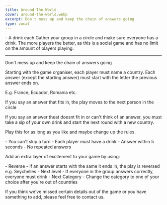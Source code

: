 ```yaml
---
title: Around The World
cover: around-the-world.webp
excerpt: Don't mess up and keep the chain of answers going
type: vocal
---
```


<GameHero
  cover="/BeerGoggleGames/images/around-the-world.webp"
  alt="Around The World"
/>

<GameSection title="Equipment" icon="/BeerGoggleGames/images/liquor.webp">
-   A drink each
</GameSection>

<GameSection title="Setup" icon="/BeerGoggleGames/images/settings.webp">
Gather your group in a circle and make sure everyone has a drink. The more players the better, as this is a social game and has no limit on the amount of players playing.

* * *
</GameSection>

<GameSection title="Aim of the Game" icon="/BeerGoggleGames/images/target.webp">
<p>Don't mess up and keep the chain of answers going</p>
</GameSection>

<GameSection title="How to Play" icon="/BeerGoggleGames/images/question.webp">
Starting with the game organiser, each player must name a country. Each answer (except the starting answer) must start with the letter the previous answer ends on.

E.g. France, Ecuador, Romania etc.

If you say an answer that fits in, the play moves to the next person in the circle

If you say an answer theat doesnt fit in or can't think of an answer, you must take a sip of your own drink and start the next round with a new country.

Play this for as long as you like and maybe change up the rules.
</GameSection>

<GameSection title="Rules" icon="/BeerGoggleGames/images/rules.webp">
-   You can't skip a turn
-   Each player must have a drink
-   Answer within 5 seconds
-   No repeated answers
</GameSection>

<GameSection title="Special Edition" icon="/BeerGoggleGames/images/special.webp">
<p>Add an extra layer of excitement to your game by using:</p>
</GameSection>

<GameSection title="**Extra Rules**" icon="/BeerGoggleGames/images/question.webp">
-   Reverse - If an answer starts with the same it ends in, the play is reversed e.g. Seychelles
-   Next level - If everyone in the group answers correctly, everyone must drink
-   Next Category - Change the category to one of your choice after you're out of countries
</GameSection>

<ShareButtons title="Around The World" />

<FeedbackCard>
<p>If you think we've missed certain details out of the game or you have something to add, please feel free to contact us.</p>
</FeedbackCard>
